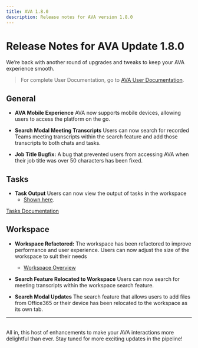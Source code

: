 ```yaml
---
title: AVA 1.8.0
description: Release notes for AVA version 1.8.0
---
```


# Release Notes for AVA Update 1.8.0

We’re back with another round of upgrades and tweaks to keep your AVA experience smooth.

> For complete User Documentation, go to [AVA User Documentation](https://datarm.notion.site/AVA-User-Documentation-d522aab7765b4f4aaf38aeaf0186e66e).

## General

- **AVA Mobile Experience** AVA now supports mobile devices, allowing users to access the platform on the go.

- **Search Modal Meeting Transcripts** Users can now search for recorded Teams meeting transcripts within the search feature and add those transcripts to both chats and tasks.
- **Job Title Bugfix:** A bug that prevented users from accessing AVA when their job title was over 50 characters has been fixed.

## Tasks

- **Task Output** Users can now view the output of tasks in the workspace 
    - [Shown here](https://datarm.notion.site/Getting-Started-082019aba9bc4a6991eea1de8e8f5dc6#58494d36eb974900815047c68199395d).

[Tasks Documentation](https://datarm.notion.site/AVA-Tasks-b59f920b85884e9f98cb3c2cba14d9e4)

## Workspace

- **Workspace Refactored:** The workspace has been refactored to improve performance and user experience. Users can now adjust the size of the workspace to suit their needs 
    - [Workspace Overview](https://datarm.notion.site/Getting-Started-082019aba9bc4a6991eea1de8e8f5dc6#58494d36eb974900815047c68199395d)

- **Search Feature Relocated to Workspace** Users can now search for meeting transcripts within the workspace search feature.
- **Search Modal Updates** The search feature that allows users to add files from Office365 or their device has been relocated to the workspace as its own tab.

---
\
All in, this host of enhancements to make your AVA interactions more delightful than ever. Stay tuned for more exciting updates in the pipeline!
